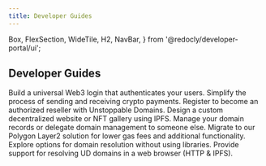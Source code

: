 ```yaml
---
title: Developer Guides
---
```


  Box,
  FlexSection,
  WideTile,
  H2,
  NavBar,
} from '@redocly/developer-portal/ui';

<H2>Developer Guides</H2>
<Box my={25}>
  <FlexSection justifyContent="space-around" flexWrap="wrap">
    <WideTile to="../login-with-unstoppable/index.md" header="Login with Unstoppable">
        Build a universal Web3 login that authenticates your users.
    </WideTile>
    <WideTile to="../crypto-payments/index.md" header="Crypto Payments">
        Simplify the process of sending and receiving crypto payments.
    </WideTile>
    <WideTile to="../reseller/index.md" header="Become a Reseller">
        Register to become an authorized reseller with Unstoppable Domains.
    </WideTile>
    <WideTile to="../d-websites/index.md" header="IPFS Websites">
        Design a custom decentralized website or NFT gallery using IPFS.
    </WideTile>
    <WideTile to="../manage-domains/index.md" header="Manage Domains">
        Manage your domain records or delegate domain management to someone else.
    </WideTile>
    <WideTile to="../polygon/index.md" header="Migrate to Polygon">
        Migrate to our Polygon Layer2 solution for lower gas fees and additional functionality.
    </WideTile>
    <WideTile to="../developer-toolkit/direct-blockchain-calls.md" header="Resolve via Direct Blockchain Calls">
        Explore options for domain resolution without using libraries.
    </WideTile>
    <WideTile to="../developer-toolkit/resolve-domains-browser/browser-resolution-overview.md" header="Migrate to Polygon">
        Provide support for resolving UD domains in a web browser (HTTP & IPFS).
    </WideTile>
  </FlexSection>
</Box>
